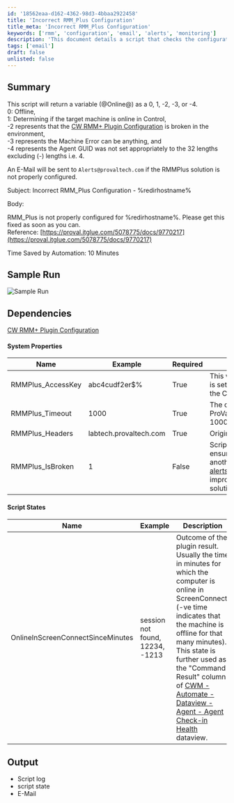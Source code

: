 ```yaml
---
id: '18562eaa-d162-4362-98d3-4bbaa2922458'
title: 'Incorrect RMM_Plus Configuration'
title_meta: 'Incorrect RMM_Plus Configuration'
keywords: ['rmm', 'configuration', 'email', 'alerts', 'monitoring']
description: 'This document details a script that checks the configuration of the RMM_Plus solution and sends an alert email if it is not properly configured. It outlines possible outcomes, system properties required for the script to run, and provides a sample run of the script.'
tags: ['email']
draft: false
unlisted: false
---
```

## Summary

This script will return a variable (@Online@) as a 0, 1, -2, -3, or -4.  
0: Offline,  
1: Determining if the target machine is online in Control,  
-2 represents that the [CW RMM+ Plugin Configuration](https://proval.itglue.com/5078775/docs/9770217) is broken in the environment,  
-3 represents the Machine Error can be anything, and  
-4 represents the Agent GUID was not set appropriately to the 32 lengths excluding (-) lengths i.e. 4.

An E-Mail will be sent to `Alerts@provaltech.com` if the RMMPlus solution is not properly configured.

Subject: Incorrect RMM_Plus Configuration - %redirhostname%

Body: 

RMM_Plus is not properly configured for %redirhostname%. Please get this fixed as soon as you can.  
Reference: [https://proval.itglue.com/5078775/docs/9770217](https://proval.itglue.com/5078775/docs/9770217)

Time Saved by Automation: 10 Minutes

## Sample Run

![Sample Run](../../../static/img/ScreenConnect-Client---Connectivity---Audit/image_1.png)

## Dependencies

[CW RMM+ Plugin Configuration](https://proval.itglue.com/5078775/docs/9770217)

#### System Properties

| Name                  | Example              | Required | Description                                                                                         |
|-----------------------|----------------------|----------|-----------------------------------------------------------------------------------------------------|
| RMMPlus_AccessKey     | abc4cudf2er$%        | True     | This will be the access key that is set in the RMM+ extension on the Control server.              |
| RMMPlus_Timeout       | 1000                 | True     | The command timeout. The ProVal standard is to set this to 1000.                                  |
| RMMPlus_Headers       | labtech.provaltech.com | True     | Origin:automate.yourserver.com                                                                      |
| RMMPlus_IsBroken      | 1                    | False    | Script will set this property to ensure that it does not send another email to [alerts@provaltech.com](mailto:alerts@provaltech.com) for the improperly configured RMM+ solution. |

#### Script States

| Name                             | Example                   | Description                                                                                                                                                                                                         |
|----------------------------------|---------------------------|---------------------------------------------------------------------------------------------------------------------------------------------------------------------------------------------------------------------|
| OnlineInScreenConnectSinceMinutes | session not found, 12234, -1213 | Outcome of the plugin result. Usually the time in minutes for which the computer is online in ScreenConnect. (-ve time indicates that the machine is offline for that many minutes). This state is further used as the "Command Result" column of [CWM - Automate - Dataview - Agent - Agent Check-in Health](https://proval.itglue.com/DOC-5078775-7963731) dataview. |

## Output

- Script log
- script state
- E-Mail












